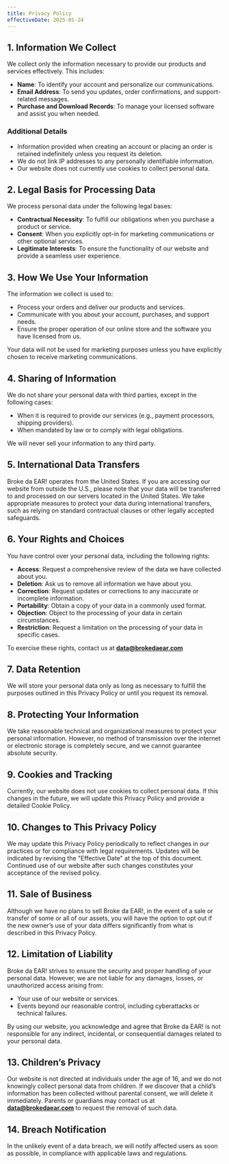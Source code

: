 ```yaml
---
title: Privacy Policy
effectiveDate: 2025-01-24
---
```




## 1. Information We Collect

We collect only the information necessary to provide our products and services effectively. This includes:

- **Name**: To identify your account and personalize our communications.
- **Email Address**: To send you updates, order confirmations, and support-related messages.
- **Purchase and Download Records**: To manage your licensed software and assist you when needed.

### Additional Details

- Information provided when creating an account or placing an order is retained indefinitely unless you request its deletion.
- We do not link IP addresses to any personally identifiable information.
- Our website does not currently use cookies to collect personal data.

## 2. Legal Basis for Processing Data

We process personal data under the following legal bases:

- **Contractual Necessity**: To fulfill our obligations when you purchase a product or service.
- **Consent**: When you explicitly opt-in for marketing communications or other optional services.
- **Legitimate Interests**: To ensure the functionality of our website and provide a seamless user experience.

## 3. How We Use Your Information

The information we collect is used to:

- Process your orders and deliver our products and services.
- Communicate with you about your account, purchases, and support needs.
- Ensure the proper operation of our online store and the software you have licensed from us.

Your data will not be used for marketing purposes unless you have explicitly chosen to receive marketing communications.


## 4. Sharing of Information

We do not share your personal data with third parties, except in the following cases:

- When it is required to provide our services (e.g., payment processors, shipping providers).
- When mandated by law or to comply with legal obligations.

We will never sell your information to any third party.


## 5. International Data Transfers

Broke da EAR! operates from the United States. If you are accessing our website from outside the U.S., please note that your data will be transferred to and processed on our servers located in the United States. We take appropriate measures to protect your data during international transfers, such as relying on standard contractual clauses or other legally accepted safeguards.


## 6. Your Rights and Choices

You have control over your personal data, including the following rights:

- **Access**: Request a comprehensive review of the data we have collected about you.
- **Deletion**: Ask us to remove all information we have about you.
- **Correction**: Request updates or corrections to any inaccurate or incomplete information.
- **Portability**: Obtain a copy of your data in a commonly used format.
- **Objection**: Object to the processing of your data in certain circumstances.
- **Restriction**: Request a limitation on the processing of your data in specific cases.

To exercise these rights, contact us at **data@brokedaear.com**


## 7. Data Retention

We will store your personal data only as long as necessary to fulfill the purposes outlined in this Privacy Policy or until you request its removal.


## 8. Protecting Your Information

We take reasonable technical and organizational measures to protect your personal information. However, no method of transmission over the internet or electronic storage is completely secure, and we cannot guarantee absolute security.


## 9. Cookies and Tracking

Currently, our website does not use cookies to collect personal data. If this changes in the future, we will update this Privacy Policy and provide a detailed Cookie Policy.


## 10. Changes to This Privacy Policy

We may update this Privacy Policy periodically to reflect changes in our practices or for compliance with legal requirements. Updates will be indicated by revising the "Effective Date" at the top of this document. Continued use of our website after such changes constitutes your acceptance of the revised policy.


## 11. Sale of Business

Although we have no plans to sell Broke da EAR!, in the event of a sale or transfer of some or all of our assets, you will have the option to opt out if the new owner’s use of your data differs significantly from what is described in this Privacy Policy.


## 12. Limitation of Liability

Broke da EAR! strives to ensure the security and proper handling of your personal data. However, we are not liable for any damages, losses, or unauthorized access arising from:

- Your use of our website or services.
- Events beyond our reasonable control, including cyberattacks or technical failures.

By using our website, you acknowledge and agree that Broke da EAR! is not responsible for any indirect, incidental, or consequential damages related to your personal data.


## 13. Children’s Privacy

Our website is not directed at individuals under the age of 16, and we do not knowingly collect personal data from children. If we discover that a child’s information has been collected without parental consent, we will delete it immediately. Parents or guardians may contact us at **data@brokedaear.com** to request the removal of such data.


## 14. Breach Notification

In the unlikely event of a data breach, we will notify affected users as soon as possible, in compliance with applicable laws and regulations.


